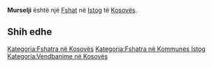 {{Fshat në Kosovës
 | Emri                = Murselji
| srp_N_name = Murselji
| srp_N_FULL_NAME_RO = Murselji
| srp_N_FULL_NAME_ND_RO = Murselji
| srp_N_SORT_NAME_RG = MURSELJI
| srp_N_FULL_NAME_RG = Murselji
| srp_N_FULL_NAME_ND_RG = Murselji

 | Emri (Rasa dhanore) = 
 | Figura              = 
 | Shteti              = Kosovo
 | Komuna              = Istog
 | Kodi postar         = 
 | Sipërfaqja          = 

 | Popullsia           = 

 | Regj. i popullsisë  = 
 | Dend. e popullsisë  = 
 | Faqja zyrtare       = 
 <!--- Koordinatat ----> 
 | Gjerësia            = 42.453889
 | Gjatësia            = 21.333333
 | Lartësia            = 
}}
'''Murselji''' është një [[Fshat]] në [[Istog]] të [[Kosovës]].

<!-- == Gjeografia == -->
<!-- == Historia == -->
<!-- == Demografia == -->
== Shih edhe ==
{{Komuna Istog}}
{{Kosovo-Administrata-Cung}}

[[Kategoria:Fshatra në Kosovës]]
[[Kategoria:Fshatra në Kommunes Istog]]
[[Kategoria:Vendbanime në Kosovës]]
